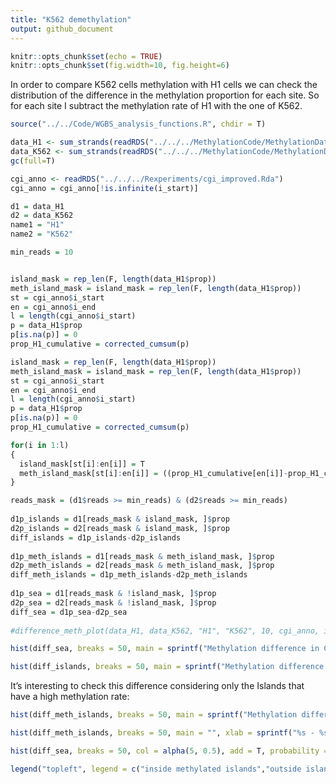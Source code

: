 ```yaml
---
title: "K562 demethylation"
output: github_document
---
```


```r
knitr::opts_chunk$set(echo = TRUE)
knitr::opts_chunk$set(fig.width=10, fig.height=6) 
```

In order to compare K562 cells methylation with H1 cells we can check the distribution of the difference in the methylation proportion for each site. So for each site I subtract the methylation rate of H1 with the one of K562.

```r

source("../../Code/WGBS_analysis_functions.R", chdir = T)

data_H1 <- sum_strands(readRDS("../../../MethylationCode/MethylationData/wgbs/H1.Rda"))
data_K562 <- sum_strands(readRDS("../../../MethylationCode/MethylationData/wgbs/K562.Rda"))
gc(full=T)

cgi_anno <- readRDS("../../../Rexperiments/cgi_improved.Rda")
cgi_anno = cgi_anno[!is.infinite(i_start)]

d1 = data_H1
d2 = data_K562
name1 = "H1"
name2 = "K562"

min_reads = 10


island_mask = rep_len(F, length(data_H1$prop))
meth_island_mask = island_mask = rep_len(F, length(data_H1$prop))
st = cgi_anno$i_start
en = cgi_anno$i_end
l = length(cgi_anno$i_start)
p = data_H1$prop
p[is.na(p)] = 0
prop_H1_cumulative = corrected_cumsum(p)
```


```r

island_mask = rep_len(F, length(data_H1$prop))
meth_island_mask = island_mask = rep_len(F, length(data_H1$prop))
st = cgi_anno$i_start
en = cgi_anno$i_end
l = length(cgi_anno$i_start)
p = data_H1$prop
p[is.na(p)] = 0
prop_H1_cumulative = corrected_cumsum(p)

for(i in 1:l)
{
  island_mask[st[i]:en[i]] = T
  meth_island_mask[st[i]:en[i]] = ((prop_H1_cumulative[en[i]]-prop_H1_cumulative[st[i]])/(en[i]-st[i]))>80
}

reads_mask = (d1$reads >= min_reads) & (d2$reads >= min_reads)
  
d1p_islands = d1[reads_mask & island_mask, ]$prop
d2p_islands = d2[reads_mask & island_mask, ]$prop
diff_islands = d1p_islands-d2p_islands
  
d1p_meth_islands = d1[reads_mask & meth_island_mask, ]$prop
d2p_meth_islands = d2[reads_mask & meth_island_mask, ]$prop
diff_meth_islands = d1p_meth_islands-d2p_meth_islands
  
d1p_sea = d1[reads_mask & !island_mask, ]$prop
d2p_sea = d2[reads_mask & !island_mask, ]$prop
diff_sea = d1p_sea-d2p_sea
  
#difference_meth_plot(data_H1, data_K562, "H1", "K562", 10, cgi_anno, island_mask, meth_island_mask)
```



```r
hist(diff_sea, breaks = 50, main = sprintf("Methylation difference in CG sites outside CpG island, mean: %s", round(mean(diff_sea, na.rm=T),2)), xlab = sprintf("%s - %s", name1, name2), col = 5, cex = 2)
```
  
  
```r
hist(diff_islands, breaks = 50, main = sprintf("Methylation difference in CG sites inside CpG island, mean: %s", round(mean(diff_islands, na.rm=T),2)), xlab = sprintf("%s - %s", name1, name2), col = "yellow", cex = 2)
```

It's interesting to check this difference considering only the Islands that have a high methylation rate:
```r
hist(diff_meth_islands, breaks = 50, main = sprintf("Methylation difference in CG sites belonging to methylated CpG island, mean: %s", round(mean(diff_meth_islands, na.rm=T),2)), xlab = sprintf("%s - %s", name1, name2), col = alpha("red", 0.5), cex = 1.75)
```

  
```r
hist(diff_meth_islands, breaks = 50, main = "", xlab = sprintf("%s - %s", name1, name2), col = alpha("red", 0.5), probability = T, ylim = c(0, 0.045), cex = 1.75)

hist(diff_sea, breaks = 50, col = alpha(5, 0.5), add = T, probability = T, cex = 1.75)

legend("topleft", legend = c("inside methylated islands","outside islands"), col=c(alpha("red", 0.5), alpha(5, 0.5)), fill = c(alpha("red", 0.5), alpha(5, 0.5)), cex = 1.5)
```

